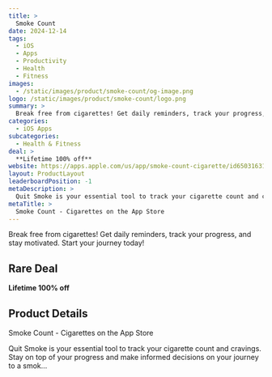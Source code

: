 ```yaml
---
title: >
  Smoke Count
date: 2024-12-14
tags:
  - iOS
  - Apps
  - Productivity
  - Health
  - Fitness
images:
  - /static/images/product/smoke-count/og-image.png
logo: /static/images/product/smoke-count/logo.png
summary: >
  Break free from cigarettes! Get daily reminders, track your progress, and stay motivated. Start your journey today!
categories:
  - iOS Apps
subcategories:
  - Health & Fitness
deal: >
  **Lifetime 100% off**
website: https://apps.apple.com/us/app/smoke-count-cigarette/id6503163176
layout: ProductLayout
leaderboardPosition: -1
metaDescription: >
  Quit Smoke is your essential tool to track your cigarette count and cravings. Stay on top of your progress and make informed decisions on your journey to a smok…
metaTitle: >
  ‎Smoke Count - Cigarettes on the App Store
---
```

Break free from cigarettes! Get daily reminders, track your progress, and stay motivated. Start your journey today!

## Rare Deal

**Lifetime 100% off**

## Product Details

‎Smoke Count - Cigarettes on the App Store

Quit Smoke is your essential tool to track your cigarette count and cravings. Stay on top of your progress and make informed decisions on your journey to a smok…
